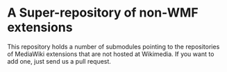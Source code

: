 = A Super-repository of non-WMF extensions =

This repository holds a number of submodules pointing to the repositories of MediaWiki extensions that are not hosted at Wikimedia.  If you want to add one, just send us a pull request.
